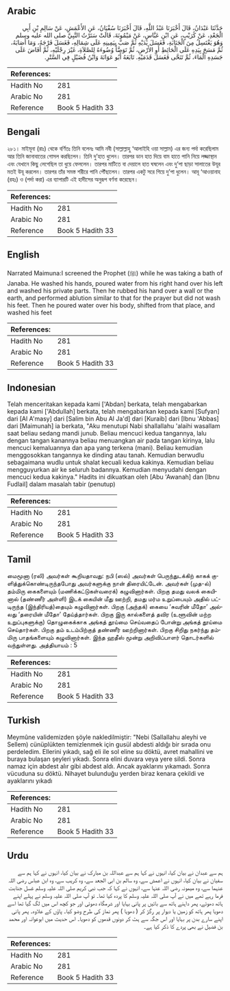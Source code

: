 ## Arabic


<div dir="rtl" lang="ar" style={{fontSize:'larger',backgroundColor:'#f8f9fa',padding:20}}>
حَدَّثَنَا عَبْدَانُ، قَالَ أَخْبَرَنَا عَبْدُ اللَّهِ، قَالَ أَخْبَرَنَا سُفْيَانُ، عَنِ الأَعْمَشِ، عَنْ سَالِمِ بْنِ أَبِي الْجَعْدِ، عَنْ كُرَيْبٍ، عَنِ ابْنِ عَبَّاسٍ، عَنْ مَيْمُونَةَ، قَالَتْ سَتَرْتُ النَّبِيَّ صلى الله عليه وسلم وَهُوَ يَغْتَسِلُ مِنَ الْجَنَابَةِ، فَغَسَلَ يَدَيْهِ ثُمَّ صَبَّ بِيَمِينِهِ عَلَى شِمَالِهِ، فَغَسَلَ فَرْجَهُ، وَمَا أَصَابَهُ، ثُمَّ مَسَحَ بِيَدِهِ عَلَى الْحَائِطِ أَوِ الأَرْضِ، ثُمَّ تَوَضَّأَ وُضُوءَهُ لِلصَّلاَةِ، غَيْرَ رِجْلَيْهِ، ثُمَّ أَفَاضَ عَلَى جَسَدِهِ الْمَاءَ، ثُمَّ تَنَحَّى فَغَسَلَ قَدَمَيْهِ‏.‏ تَابَعَهُ أَبُو عَوَانَةَ وَابْنُ فُضَيْلٍ فِي السَّتْرِ‏.‏
</div>
<div style={{backgroundColor:'#f8f9fa',padding:20, marginBottom: 10}}><table> <thead> <tr> <th>References:</th> <th></th> </tr> </thead> <tbody><tr><td>Hadith No</td><td>281</td></tr><tr><td>Arabic No</td><td>281</td></tr><tr><td>Reference</td><td>Book 5 Hadith 33</td></tr></tbody></table></div>

## Bengali


<div dir="ltr" lang="bn" style={{fontSize:'larger',backgroundColor:'#f8f9fa',padding:20}}>
২৮১। মাইমূনা (রাঃ) থেকে বর্ণিতঃ তিনি বলেনঃ আমি নবী (সাল্লাল্লাহু ‘আলাইহি ওয়া সাল্লাম) এর জন্য পর্দা করেছিলাম আর তিনি জানাবাতের গোসল করছিলেন। তিনি দু’হাত ধুলেন। তারপর ডান হাত দিয়ে বাম হাতে পানি নিয়ে লজ্জাস্থান এবং যেখানে কিছু লেগেছিল তা ধুয়ে ফেললেন। তারপর মাটিতে বা দেয়ালে হাত ঘষলেন এবং দু’পা ছাড়া সালাতের উযূর মতই উযূ করলেন। তারপর তাঁর সমস্ত শরীরে পানি পৌঁছালেন। তারপর একটু সরে গিয়ে দু’পা ধুলেন। আবূ ‘আওয়ানাহ (রহঃ) ও (পর্দা করা) এর ব্যাপারটি এই হাদীসের অনুরূপ বর্ণনা করেছেন।
</div>
<div style={{backgroundColor:'#f8f9fa',padding:20, marginBottom: 10}}><table> <thead> <tr> <th>References:</th> <th></th> </tr> </thead> <tbody><tr><td>Hadith No</td><td>281</td></tr><tr><td>Arabic No</td><td>281</td></tr><tr><td>Reference</td><td>Book 5 Hadith 33</td></tr></tbody></table></div>

## English


<div dir="ltr" lang="en" style={{fontSize:'larger',backgroundColor:'#f8f9fa',padding:20}}>
Narrated Maimuna:I screened the Prophet (ﷺ) while he was taking a bath of Janaba. He washed his hands, poured water from his right hand over his left and washed his private parts. Then he rubbed his hand over a wall or the earth, and performed ablution similar to that for the prayer but did not wash his feet. Then he poured water over his body, shifted from that place, and washed his feet
</div>
<div style={{backgroundColor:'#f8f9fa',padding:20, marginBottom: 10}}><table> <thead> <tr> <th>References:</th> <th></th> </tr> </thead> <tbody><tr><td>Hadith No</td><td>281</td></tr><tr><td>Arabic No</td><td>281</td></tr><tr><td>Reference</td><td>Book 5 Hadith 33</td></tr></tbody></table></div>

## Indonesian


<div dir="ltr" lang="id" style={{fontSize:'larger',backgroundColor:'#f8f9fa',padding:20}}>
Telah menceritakan kepada kami ['Abdan] berkata, telah mengabarkan kepada kami ['Abdullah] berkata, telah mengabarkan kepada kami [Sufyan] dari [Al A'masy] dari [Salim bin Abu Al Ja'd] dari [Kuraib] dari [Ibnu 'Abbas] dari [Maimunah] ia berkata, "Aku menutupi Nabi shallallahu 'alaihi wasallam saat beliau sedang mandi junub. Beliau mencuci kedua tangannya, lalu dengan tangan kanannya beliau menuangkan air pada tangan kirinya, lalu mencuci kemaluannya dan apa yang terkena (mani). Beliau kemudian menggosokkan tangannya ke dinding atau tanah. Kemudian berwudlu sebagaimana wudlu untuk shalat kecuali kedua kakinya. Kemudian beliau mengguyurkan air ke seluruh badannya. Kemudian menyudahi dengan mencuci kedua kakinya." Hadits ini dikuatkan oleh [Abu 'Awanah] dan [Ibnu Fudlail] dalam masalah tabir (penutup)
</div>
<div style={{backgroundColor:'#f8f9fa',padding:20, marginBottom: 10}}><table> <thead> <tr> <th>References:</th> <th></th> </tr> </thead> <tbody><tr><td>Hadith No</td><td>281</td></tr><tr><td>Arabic No</td><td>281</td></tr><tr><td>Reference</td><td>Book 5 Hadith 33</td></tr></tbody></table></div>

## Tamil


<div dir="ltr" lang="ta" style={{fontSize:'larger',backgroundColor:'#f8f9fa',padding:20}}>
மைமூனா (ரலி) அவர்கள் கூறியதாவது: நபி (ஸல்) அவர்கள் பெருந்துடக்கிற் காகக் குளித்துக்கொண்டிருந்தபோது அவர்களுக்கு நான் திரையிட்டேன். அவர்கள் (முத-ல்) தம்மிரு கைகளையும் (மணிக்கட்டுகள்வரைக்) கழுவினார்கள். பிறகு தமது வலக் கையினால் (தண்ணீர் அள்ளி) இடக் கையின் மீது ஊற்றி, தமது மர்ம உறுப்பையும் அதில் பட்டிருந்த (இந்திரியத்)தையும் கழுவினார்கள். பிறகு (அந்தக்) கையை ‘சுவரின் மீதோ’ அல்லது ‘தரையின் மீதோ’ தேய்த்தார்கள். பிறகு இரு கால்களைத் தவிர (உளூவின் மற்ற உறுப்புகளுக்கு) தொழுகைக்காக அங்கத் தூய்மை செய்வதைப் போன்று அங்கத் தூய்மை செய்தார்கள். பிறகு தம் உடம்பிற்குத் தண்ணீர் ஊற்றினார்கள். பிறகு சிறிது நகர்ந்து தம்மிரு பாதங்களையும் கழுவினார்கள். இந்த ஹதீஸ் மூன்று அறிவிப்பாளர் தொடர்களில் வந்துள்ளது. அத்தியாயம் : 5
</div>
<div style={{backgroundColor:'#f8f9fa',padding:20, marginBottom: 10}}><table> <thead> <tr> <th>References:</th> <th></th> </tr> </thead> <tbody><tr><td>Hadith No</td><td>281</td></tr><tr><td>Arabic No</td><td>281</td></tr><tr><td>Reference</td><td>Book 5 Hadith 33</td></tr></tbody></table></div>

## Turkish


<div dir="ltr" lang="tr" style={{fontSize:'larger',backgroundColor:'#f8f9fa',padding:20}}>
Meymûne validemizden şöyle nakledilmiştir: "Nebi (Sallallahu aleyhi ve Sellem) cünüplükten temizlenmek için gusül abdesti aldığı bir sırada onu perdeledim. Ellerini yıkadı, sağ eli ile sol eline su döktü, avret mahallini ve bu­raya bulaşan şeyleri yıkadı. Sonra elini duvara veya yere sildi. Sonra namaz için abdest alır gibi abdest aldı. Ancak ayaklarını yıkamadı. Sonra vücuduna su dök­tü. Nihayet bulunduğu yerden biraz kenara çekildi ve ayaklarını yıkadı
</div>
<div style={{backgroundColor:'#f8f9fa',padding:20, marginBottom: 10}}><table> <thead> <tr> <th>References:</th> <th></th> </tr> </thead> <tbody><tr><td>Hadith No</td><td>281</td></tr><tr><td>Arabic No</td><td>281</td></tr><tr><td>Reference</td><td>Book 5 Hadith 33</td></tr></tbody></table></div>

## Urdu


<div dir="rtl" lang="ur" style={{fontSize:'larger',backgroundColor:'#f8f9fa',padding:20}}>
ہم سے عبدان نے بیان کیا، انہوں نے کہا ہم سے عبداللہ بن مبارک نے بیان کیا، انہوں نے کہا ہم سے سفیان نے بیان کیا، انہوں نے اعمش سے، وہ سالم بن ابی الجعد سے، وہ کریب سے، وہ ابن عباس رضی اللہ عنہما سے، وہ میمونہ رضی اللہ عنہا سے، انہوں نے کہا کہ جب نبی کریم صلی اللہ علیہ وسلم غسل جنابت فرما رہے تھے میں نے آپ صلی اللہ علیہ وسلم کا پردہ کیا تھا۔ تو آپ صلی اللہ علیہ وسلم نے پہلے اپنے ہاتھ دھوئے، پھر داہنے ہاتھ سے بائیں پر پانی بہایا اور شرمگاہ دھوئی اور جو کچھ اس میں لگ گیا تھا اسے دھویا پھر ہاتھ کو زمین یا دیوار پر رگڑ کر ( دھویا ) پھر نماز کی طرح وضو کیا۔ پاؤں کے علاوہ۔ پھر پانی اپنے سارے بدن پر بہایا اور اس جگہ سے ہٹ کر دونوں قدموں کو دھویا۔ اس حدیث میں ابوعوانہ اور محمد بن فضیل نے بھی پردے کا ذکر کیا ہے۔
</div>
<div style={{backgroundColor:'#f8f9fa',padding:20, marginBottom: 10}}><table> <thead> <tr> <th>References:</th> <th></th> </tr> </thead> <tbody><tr><td>Hadith No</td><td>281</td></tr><tr><td>Arabic No</td><td>281</td></tr><tr><td>Reference</td><td>Book 5 Hadith 33</td></tr></tbody></table></div>